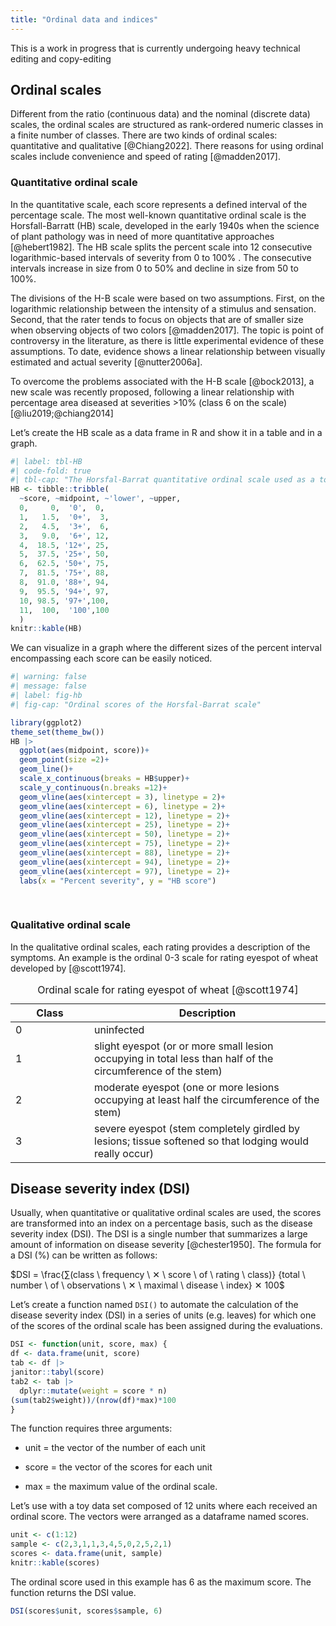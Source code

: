 ```yaml
---
title: "Ordinal data and indices"
---
```


::: {.callout-note appearance="simple"}
This is a work in progress that is currently undergoing heavy technical editing and copy-editing
:::

## Ordinal scales

Different from the ratio (continuous data) and the nominal (discrete data) scales, the ordinal scales are structured as rank-ordered numeric classes in a finite number of classes. There are two kinds of ordinal scales: quantitative and qualitative [@Chiang2022]. There reasons for using ordinal scales include convenience and speed of rating [@madden2017].

### Quantitative ordinal scale

In the quantitative scale, each score represents a defined interval of the percentage scale. The most well-known quantitative ordinal scale is the Horsfall-Barratt (HB) scale, developed in the early 1940s when the science of plant pathology was in need of more quantitative approaches [@hebert1982]. The HB scale splits the percent scale into 12 consecutive logarithmic-based intervals of severity from 0 to 100% . The consecutive intervals increase in size from 0 to 50% and decline in size from 50 to 100%.

The divisions of the H-B scale were based on two assumptions. First, on the logarithmic relationship between the intensity of a stimulus and sensation. Second, that the rater tends to focus on objects that are of smaller size when observing objects of two colors [@madden2017]. The topic is point of controversy in the literature, as there is little experimental evidence of these assumptions. To date, evidence shows a linear relationship between visually estimated and actual severity [@nutter2006a].

To overcome the problems associated with the H-B scale [@bock2013], a new scale was recently proposed, following a linear relationship
with percentage area diseased at severities \>10% (class 6 on the
scale) [@liu2019;@chiang2014]

Let's create the HB scale as a data frame in R and show it in a table and in a graph.

```r
#| label: tbl-HB
#| code-fold: true
#| tbl-cap: "The Horsfal-Barrat quantitative ordinal scale used as a tool for assessing plant disease severity "
HB <- tibble::tribble(
  ~score, ~midpoint, ~'lower', ~upper,
  0,     0,  '0',  0, 
  1,   1.5,  '0+',  3, 
  2,   4.5,  '3+',  6, 
  3,   9.0,  '6+', 12,
  4,  18.5, '12+', 25,
  5,  37.5, '25+', 50,
  6,  62.5, '50+', 75,
  7,  81.5, '75+', 88,
  8,  91.0, '88+', 94,
  9,  95.5, '94+', 97,
  10, 98.5, '97+',100, 
  11,  100,  '100',100
  )
knitr::kable(HB)
```

We can visualize in a graph where the different sizes of the percent interval encompassing each score can be easily noticed.

```r
#| warning: false
#| message: false
#| label: fig-hb
#| fig-cap: "Ordinal scores of the Horsfal-Barrat scale"

library(ggplot2)
theme_set(theme_bw())
HB |> 
  ggplot(aes(midpoint, score))+
  geom_point(size =2)+
  geom_line()+
  scale_x_continuous(breaks = HB$upper)+
  scale_y_continuous(n.breaks =12)+
  geom_vline(aes(xintercept = 3), linetype = 2)+
  geom_vline(aes(xintercept = 6), linetype = 2)+
  geom_vline(aes(xintercept = 12), linetype = 2)+
  geom_vline(aes(xintercept = 25), linetype = 2)+
  geom_vline(aes(xintercept = 50), linetype = 2)+
  geom_vline(aes(xintercept = 75), linetype = 2)+
  geom_vline(aes(xintercept = 88), linetype = 2)+
  geom_vline(aes(xintercept = 94), linetype = 2)+
  geom_vline(aes(xintercept = 97), linetype = 2)+
  labs(x = "Percent severity", y = "HB score")
  
  
```

### Qualitative ordinal scale

In the qualitative ordinal scales, each rating provides a description of the symptoms. An example is the ordinal 0-3 scale for rating eyespot of wheat developed by [@scott1974].

| Class | Description                                                                                                 |
|------------------|------------------------------------------------------|
| 0     | uninfected                                                                                                  |
| 1     | slight eyespot (or or more small lesion occupying in total less than half of the circumference of the stem) |
| 2     | moderate eyespot (one or more lesions occupying at least half the circumference of the stem)                |
| 3     | severe eyespot (stem completely girdled by lesions; tissue softened so that lodging would really occur)     |

: Ordinal scale for rating eyespot of wheat [@scott1974]

## Disease severity index (DSI)

Usually, when quantitative or qualitative ordinal scales are used, the scores are transformed into an index on a percentage basis, such as the disease severity index (DSI). The DSI is a single number that summarizes a large amount of information on disease severity [@chester1950]. The formula for a DSI (%) can be written as follows:

$DSI = \frac{∑(class \ frequency \ ✕ \ score \  of \ rating \ class)} {total \ number \ of \ observations \ ✕ \ maximal \ disease \ index} ✕ 100$

Let's create a function named `DSI()` to automate the calculation of the disease severity index (DSI) in a series of units (e.g. leaves) for which one of the scores of the ordinal scale has been assigned during the evaluations.

```r
DSI <- function(unit, score, max) {
df <- data.frame(unit, score)
tab <- df |> 
janitor::tabyl(score)
tab2 <- tab |> 
  dplyr::mutate(weight = score * n) 
(sum(tab2$weight))/(nrow(df)*max)*100
}
```

The function requires three arguments:

-   unit = the vector of the number of each unit

-   score = the vector of the scores for each unit

-   max = the maximum value of the ordinal scale.

Let's use with a toy data set composed of 12 units where each received an ordinal score. The vectors were arranged as a dataframe named scores.

```r
unit <- c(1:12)
sample <- c(2,3,1,1,3,4,5,0,2,5,2,1)
scores <- data.frame(unit, sample)
knitr::kable(scores)

```

The ordinal score used in this example has 6 as the maximum score. The function returns the DSI value.

```r
DSI(scores$unit, scores$sample, 6)

```
